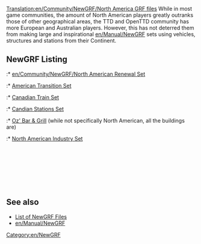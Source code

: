[[Translation:en/Community/NewGRF/North America GRF files]]
{{en/Community/NewGRF/NewGRF Country|
Flag=en/Community/NewGRF/800px-Flag of the United States.png|
name=United States of America|
website=http://www.as-st.com/ttd/newusa/|
setname=American Transition Set}}
While in most game communities, the amount of North American players greatly outranks those of other geographical areas, the TTD and OpenTTD community has more European and Australian players. However, this has not deterred them from making large and inspirational [[en/Manual/NewGRF]] sets using vehicles, structures and stations from their Continent.

==NewGRF Listing==
:* [[en/Community/NewGRF/North American Renewal Set]]
:* [http://www.as-st.com/ttd/newusa/ American Transition Set]
:* [http://www.tt-forums.net/viewtopic.php?t=6730 Canadian Train Set]
:* [http://www.tt-forums.net/viewtopic.php?t=22947&postdays=0&postorder=asc&start=0 Candian Stations Set]
:* [http://www.tt-forums.net/viewtopic.php?t=24086 Oz' Bar & Grill] (while not specifically North American, all the buildings are)
:* [http://www.tt-forums.net/viewtopic.php?t=28212 North American Industry Set]
<br><br><br><br><br><br><br><br>
{{en/Community/NewGRF/NewGRF Country|
Flag=en/Community/NewGRF/800px-Flag of Canada.png|
name=Canada|
website=http://www.tt-forums.net/viewtopic.php?t=6730|
setname=Canadian Train Set}}


== See also ==
* [[en/Community/NewGRF/Main Page|List of NewGRF Files]]
* [[en/Manual/NewGRF]]

[[Category:en/NewGRF]]